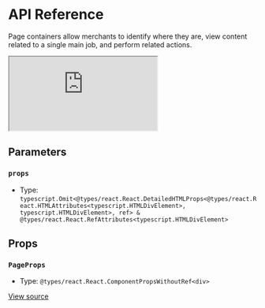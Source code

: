 # API Reference

Page containers allow merchants to identify where they are, view content related to a single main job, and perform related actions.

<iframe src="https://620e870c28c4ae003a705d42-diqxwmqmle.chromatic.com/?path=/story/components-page--play&full=1&shortcuts=false&singleStory=true" 
        style={{"width":"100%","height":600,"border":0,"borderRadius":4}}></iframe>

## Parameters

### `props`

- Type: `typescript.Omit<@types/react.React.DetailedHTMLProps<@types/react.React.HTMLAttributes<typescript.HTMLDivElement>, typescript.HTMLDivElement>, ref> & @types/react.React.RefAttributes<typescript.HTMLDivElement>`

## Props

### `PageProps`

- Type: `@types/react.React.ComponentPropsWithoutRef<div>`

[View source](https://github.com/vtex/shoreline/blob/222f7e794/packages/components/src/page/page.tsx#L17)
